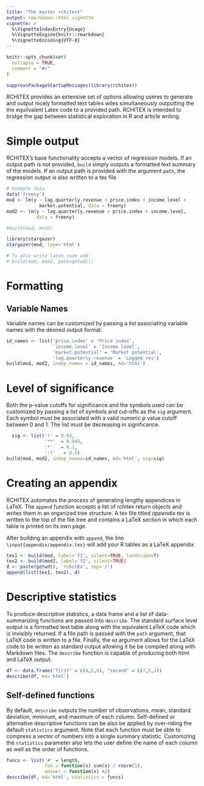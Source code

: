 ```yaml
---
title: "The master rchitext"
output: rmarkdown::html_vignette
vignette: >
  %\VignetteIndexEntry{Usage}
  %\VignetteEngine{knitr::rmarkdown}
  %\VignetteEncoding{UTF-8}
---
```


```r
knitr::opts_chunk$set(
  collapse = TRUE,
  comment = "#>"
)
```

```r
suppressPackageStartupMessages(library(rchitex))
```

RCHITEX provides an extensive set of options allowing useres to generate and output nicely formatted text tables wiles simultaneously outputting the the equilvalent Latex code to a provided path. RCHITEX is intended to bridge the gap between statistical exploration in R and article writing.

# Simple output

RCHITEX's base functionality accepts a vector of regression models. If an output path is not provided, `build` simply outputs a formatted text summary of the models. If an output path is provided with the argument `path`, the regression output is also written to a tex file.

```r
# Example data
data('freeny')
mod <- lm(y ~ lag.quarterly.revenue + price.index + income.level + 
            market.potential, data = freeny)
mod2 <- lm(y ~ lag.quarterly.revenue + price.index + income.level, 
           data = freeny)

#build(mod, mod2)

library(stargazer)
stargazer(mod, type='html')

# To also write latex code add
# build(mod, mod2, path=getwd())
```

# Formatting
## Variable Names

Variable names can be customized by passing a list associating variable names with the desired output format. 

```r
id_names <- list('price.index' = 'Price index',
                 'income.level' = 'Income level',
                 'market.potential' = 'Market potential',
                 'lag.quarterly.revenue' = 'Lagged rev')
build(mod, mod2, indep_names = id_names, md='html')
```

# Level of significance 

Both the p-value cutoffs for significance and the symbols used can be customized by passing a list of symbols and cut-offs as the `sig` argument. Each symbol must be associated
with a valid numeric p value cutoff between 0 and 1. The list must be decreasing in significance. 

``` r
  sig <- list('!' = 0.03,
              '**'  = 0.045,
              '*'   = 0.1,
              ':)'   = 0.5)
build(mod, mod2, indep_names=id_names, md='html', sig=sig)
```

# Creating an appendix

RCHITEX automates the process of generating lengthy appendices in LaTeX. The `append` function accepts a list of rchitex return objects and writes them in an organized tree structure. A tex file titled *appendix.tex* is written to the top of the file tree and contains a LaTeX section in which each table is printed on its own page.

After building an appendix with `append`, the line `\input{appendix/appendix.tex}` will add your R tables as a LaTeX appendix.
```r
tex1 <- build(mod, label='f1', silent=TRUE, landscape=T)
tex2 <- build(mod2, label='f2', silent=TRUE)
d <- paste(getwd(), 'rchitEx', sep='/')
append(list(tex1, tex2), d)

```

# Descriptive statistics

To produce descriptive statistics, a data frame and a list of data-summarizing functions are passed into `describe`. The standard surface level output is a formatted text table along with the equivalent LaTeX code which is invisibly returned. If a file path is passed with the `path` argument, that LaTeX code is written to a file. Finally, the `md` argument allows for the LaTeX code to be written as standard output allowing it be be compiled along with Markdown files. The `describe` function is capable of producing both html and LaTeX output.

``` r
df <- data.frame("first" = c(4,5,6), "second" = c(7,5,3))
describe(df, md='html')
```

## Self-defined functions

By default, `describe` outputs the number of observations, mean, standard deviation, minimum, and maximum of each column. Self-defined or alternative descriptive functions can be also be applied by over-riding the default `statistics` argument. Note that each function must be able to compress a vector of numbers into a single summary statistic. Customizing the `statistics` parameter also lets the user define the name of each column as well as the order of functions.

```r
funcs <- list('#' = length, 
              foo = function(x) sum(x) / rnorm(1), 
              answer = function(x) 42)
describe(df, md='html', statistics = funcs)
```
